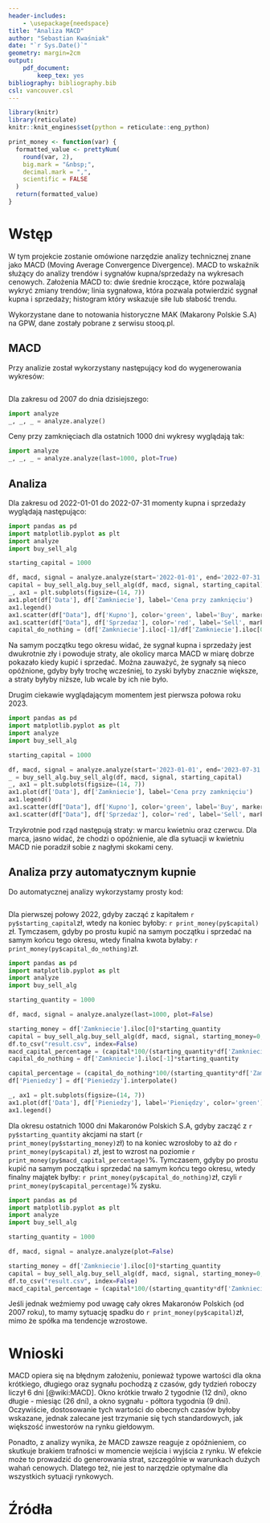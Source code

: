 ```yaml
---
header-includes:
    - \usepackage{needspace}
title: "Analiza MACD"
author: "Sebastian Kwaśniak"
date: "`r Sys.Date()`"
geometry: margin=2cm
output:
    pdf_document:
        keep_tex: yes
bibliography: bibliography.bib
csl: vancouver.csl
---
```


```r
library(knitr)
library(reticulate)
knitr::knit_engines$set(python = reticulate::eng_python)
```

```r
print_money <- function(var) {
  formatted_value <- prettyNum(
    round(var, 2),
    big.mark = "&nbsp;",
    decimal.mark = ",",
    scientific = FALSE
  )
  return(formatted_value)
}
```

# Wstęp

W tym projekcie zostanie omówione narzędzie analizy technicznej znane
jako MACD (Moving Average Convergence Divergence).
MACD to wskaźnik służący do analizy trendów i sygnałów
kupna/sprzedaży na wykresach cenowych.
Założenia MACD to: dwie średnie kroczące, które pozwalają wykryć zmiany trendów;
linia sygnałowa, która pozwala potwierdzić sygnał kupna i sprzedaży;
histogram który wskazuje siłe lub słabość trendu.


Wykorzystane dane to notowania historyczne MAK (Makarony Polskie S.A) na GPW,
dane zostały pobrane z serwisu stooq.pl.

## MACD

Przy analizie został wykorzystany następujący kod do wygenerowania wykresów:

```python
```

Dla zakresu od 2007 do dnia dzisiejszego:

```python
import analyze
_, _, _ = analyze.analyze()
```

Ceny przy zamknięciach dla ostatnich 1000 dni wykresy wyglądają tak:

```python
import analyze
_, _, _ = analyze.analyze(last=1000, plot=True)
```

## Analiza

Dla zakresu od 2022-01-01 do 2022-07-31 momenty kupna i sprzedaży wyglądają następująco:

```python
import pandas as pd
import matplotlib.pyplot as plt
import analyze
import buy_sell_alg

starting_capital = 1000

df, macd, signal = analyze.analyze(start='2022-01-01', end='2022-07-31', plot=False)
capital = buy_sell_alg.buy_sell_alg(df, macd, signal, starting_capital)
_, ax1 = plt.subplots(figsize=(14, 7))
ax1.plot(df['Data'], df['Zamkniecie'], label='Cena przy zamknięciu')
ax1.legend()
ax1.scatter(df["Data"], df['Kupno'], color='green', label='Buy', marker='^')
ax1.scatter(df["Data"], df['Sprzedaz'], color='red', label='Sell', marker='v')
capital_do_nothing = (df['Zamkniecie'].iloc[-1]/df['Zamkniecie'].iloc[0])*starting_capital
```

Na samym początku tego okresu widać, że sygnał kupna i sprzedaży jest dwukrotnie zły i powoduje straty,
ale okolicy marca MACD w miarę dobrze pokazało kiedy kupić i sprzedać.
Można zauważyć, że sygnały są nieco opóźnione, gdyby były trochę wcześniej,
to zyski byłyby znacznie większe, a straty byłyby niższe, lub wcale by ich nie było.


Drugim ciekawie wyglądającym momentem jest pierwsza połowa roku 2023.

```python
import pandas as pd
import matplotlib.pyplot as plt
import analyze
import buy_sell_alg

starting_capital = 1000

df, macd, signal = analyze.analyze(start='2023-01-01', end='2023-07-31', plot=True)
_ = buy_sell_alg.buy_sell_alg(df, macd, signal, starting_capital)
_, ax1 = plt.subplots(figsize=(14, 7))
ax1.plot(df['Data'], df['Zamkniecie'], label='Cena przy zamknięciu')
ax1.legend()
ax1.scatter(df["Data"], df['Kupno'], color='green', label='Buy', marker='^')
ax1.scatter(df["Data"], df['Sprzedaz'], color='red', label='Sell', marker='v')
```

Trzykrotnie pod rząd następują straty: w marcu kwietniu oraz czerwcu.
Dla marca, jasno widać, że chodzi o opóźnienie, ale dla
sytuacji w kwietniu MACD nie poradził sobie z nagłymi skokami ceny.



## Analiza przy automatycznym kupnie
Do automatycznej analizy wykorzystamy prosty kod:

<!--\needspace{30\baselineskip} -->
```python
```

Dla pierwszej połowy 2022, gdyby zacząć z kapitałem
`r py$starting_capital`zł, wtedy na koniec byłoby:
`r print_money(py$capital)` zł. Tymczasem, gdyby po prostu kupić na samym początku
i sprzedać na samym końcu tego okresu, wtedy finalna kwota byłaby: `r print_money(py$capital_do_nothing)`zł.

```python
import pandas as pd
import matplotlib.pyplot as plt
import analyze
import buy_sell_alg

starting_quantity = 1000

df, macd, signal = analyze.analyze(last=1000, plot=False)

starting_money = df['Zamkniecie'].iloc[0]*starting_quantity
capital = buy_sell_alg.buy_sell_alg(df, macd, signal, starting_money=0, starting_quantity=starting_quantity)
df.to_csv("result.csv", index=False)
macd_capital_percentage = (capital*100/(starting_quantity*df['Zamkniecie'].iloc[0]))-100
capital_do_nothing = df['Zamkniecie'].iloc[-1]*starting_quantity

capital_percentage = (capital_do_nothing*100/(starting_quantity*df['Zamkniecie'].iloc[0]))-100
df['Pieniedzy'] = df['Pieniedzy'].interpolate()

_, ax1 = plt.subplots(figsize=(14, 7))
ax1.plot(df['Data'], df['Pieniedzy'], label='Pieniędzy', color='green')
ax1.legend()

```

Dla okresu ostatnich 1000 dni Makaronów Polskich S.A, gdyby zacząć z
`r py$starting_quantity` akcjami na start (`r print_money(py$starting_money)`zł)
to na koniec wzrosłoby to aż do `r print_money(py$capital)` zł, jest to wzrost na poziomie
`r print_money(py$macd_capital_percentage)`%.
Tymczasem, gdyby po prostu kupić na samym początku i sprzedać na samym końcu tego okresu,
wtedy finalny majątek byłby: `r print_money(py$capital_do_nothing)`zł,
czyli `r print_money(py$capital_percentage)`% zysku.

```python
import pandas as pd
import matplotlib.pyplot as plt
import analyze
import buy_sell_alg

starting_quantity = 1000

df, macd, signal = analyze.analyze(plot=False)

starting_money = df['Zamkniecie'].iloc[0]*starting_quantity
capital = buy_sell_alg.buy_sell_alg(df, macd, signal, starting_money=0, starting_quantity=starting_quantity)
df.to_csv("result.csv", index=False)
macd_capital_percentage = (capital*100/(starting_quantity*df['Zamkniecie'].iloc[0]))-100

```

Jeśli jednak weźmiemy pod uwagę cały okres Makaronów Polskich (od 2007 roku), to mamy sytuację spadku
do `r print_money(py$capital)`zł, mimo że spółka ma tendencje wzrostowe.

# Wnioski


MACD opiera się na błędnym założeniu,
ponieważ typowe wartości dla okna krótkiego,
długiego oraz sygnału pochodzą z czasów, gdy tydzień roboczy
liczył 6 dni [@wiki:MACD]. Okno krótkie trwało 2 tygodnie (12 dni),
okno długie - miesiąc (26 dni), a okno sygnału - półtora tygodnia (9 dni).
Oczywiście, dostosowanie tych wartości do obecnych czasów byłoby
wskazane, jednak zalecane jest trzymanie się tych standardowych,
jak większość inwestorów na rynku giełdowym.

Ponadto, z analizy wynika, że MACD zawsze reaguje z opóźnieniem,
co skutkuje brakiem trafności w momencie wejścia i wyjścia z rynku.
W efekcie może to prowadzić do generowania strat,
szczególnie w warunkach dużych wahań cenowych.
Dlatego też, nie jest to narzędzie optymalne dla
wszystkich sytuacji rynkowych.

# Źródła
<!--
As the working week used to be 6-days, the period settings of (12, 26, 9) represent 2 weeks, 1 month and one and a half week.
Now when the trading weeks have only 5 days, possibilities of changing the period settings cannot be overruled.
However, it is always better to stick to the period settings which are used by the majority of traders as the
buying and selling decisions based on the standard settings further push the prices in that direction.
    -->

